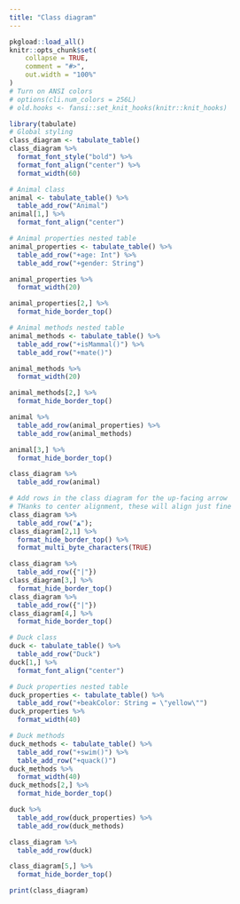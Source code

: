```yaml
---
title: "Class diagram"
---
```


```r
pkgload::load_all()
knitr::opts_chunk$set(
	collapse = TRUE,
	comment = "#>",
	out.width = "100%"
)
# Turn on ANSI colors
# options(cli.num_colors = 256L)
# old.hooks <- fansi::set_knit_hooks(knitr::knit_hooks)
```

```r
library(tabulate)
# Global styling
class_diagram <- tabulate_table()
class_diagram %>% 
  format_font_style("bold") %>% 
  format_font_align("center") %>% 
  format_width(60)

# Animal class
animal <- tabulate_table() %>% 
  table_add_row("Animal")
animal[1,] %>% 
  format_font_align("center")

# Animal properties nested table
animal_properties <- tabulate_table() %>% 
  table_add_row("+age: Int") %>% 
  table_add_row("+gender: String")

animal_properties %>% 
  format_width(20)

animal_properties[2,] %>% 
  format_hide_border_top()

# Animal methods nested table
animal_methods <- tabulate_table() %>% 
  table_add_row("+isMammal()") %>% 
  table_add_row("+mate()")

animal_methods %>% 
  format_width(20)

animal_methods[2,] %>% 
  format_hide_border_top()

animal %>% 
  table_add_row(animal_properties) %>% 
  table_add_row(animal_methods)

animal[3,] %>% 
  format_hide_border_top()

class_diagram %>% 
  table_add_row(animal)

# Add rows in the class diagram for the up-facing arrow
# THanks to center alignment, these will align just fine
class_diagram %>% 
  table_add_row("▲");
class_diagram[2,1] %>% 
  format_hide_border_top() %>% 
  format_multi_byte_characters(TRUE)

class_diagram %>% 
  table_add_row({"|"})
class_diagram[3,] %>% 
  format_hide_border_top()
class_diagram %>% 
  table_add_row({"|"})
class_diagram[4,] %>% 
  format_hide_border_top()

# Duck class
duck <- tabulate_table() %>% 
  table_add_row("Duck")
duck[1,] %>% 
  format_font_align("center")

# Duck properties nested table
duck_properties <- tabulate_table() %>% 
  table_add_row("+beakColor: String = \"yellow\"")
duck_properties %>% 
  format_width(40)

# Duck methods
duck_methods <- tabulate_table() %>% 
  table_add_row("+swim()") %>% 
  table_add_row("+quack()")
duck_methods %>% 
  format_width(40)
duck_methods[2,] %>% 
  format_hide_border_top()

duck %>% 
  table_add_row(duck_properties) %>% 
  table_add_row(duck_methods)

class_diagram %>% 
  table_add_row(duck)

class_diagram[5,] %>%
  format_hide_border_top()
```
```r
print(class_diagram)
```



